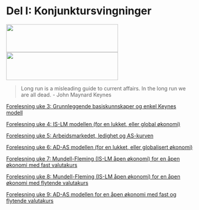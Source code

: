 # Del I: Konjunktursvingninger
<img id='grede' src="bilder/cycles.jpg" height="75px" width="300px" />
<img id='grere' src="bilder/money.jpg" height="75px" width="300px" />

> Long run is a misleading guide to current affairs. In the long run we are all dead.
- John Maynard Keynes


[Forelesning uke 3: Grunnleggende basiskunnskaper og enkel Keynes modell](presentasjoner/pres_del1_lukket.html#1)

[Forelesning uke 4: IS-LM modellen (for en lukket, eller global økonomi)](presentasjoner/pres_del1.html#21)

[Forelesning uke 5: Arbeidsmarkedet, ledighet og AS-kurven](presentasjoner/pres_del1_lukket.html#34)

[Forelesning uke 6: AD-AS modellen (for en lukket, eller globalisert økonomi)](presentasjoner/pres_del1_lukket.html#40)

[Forelesning uke 7: Mundell-Fleming (IS-LM åpen økonomi) for en åpen økonomi med fast valutakurs](presentasjoner/pres_del1_open.html#1)

[Forelesning uke 8: Mundell-Fleming (IS-LM åpen økonomi) for en åpen økonomi med flytende valutakurs](presentasjoner/pres_del1_open.html#16)

[Forelesning uke 9: AD-AS modellen for en åpen økonomi med fast og flytende valutakurs](presentasjoner/pres_del1_open.html#24)



<!--
[Arbeidsmarkedet, ledighet og AS-kurven](presentasjoner/pres_del1.html#25)

[AD-AS modellen (for en lukket, eller globalisert økonomi)](presentasjoner/pres_del1.html#25)

[Mundell-Fleming (IS-LM åpen økonomi) for en åpen økonomi med fast og flytende valutakurs](presentasjoner/pres_del1.html#25)

[AD-AS for en åpen økonomi med fast og flytende valutakurs](presentasjoner/pres_del1.html#25)
-->
